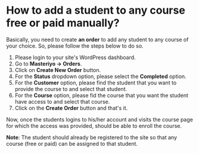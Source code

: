 # How to add a student to any course free or paid manually? 

Basically, you need to create **an order** to add any student to any course of your choice. 
So, please follow the steps below to do so. 

1. Please login to your site's WordPress dashboard. 
2. Go to **Masteriyo -> Orders**.
3. Click on **Create New Order** button.
4. For the **Status** dropdown option, please select the **Completed** option.
5. For the **Customer** option, please find the student that you want to provide the course to and select that student. 
6. For the **Course** option, please fid the course that you want the student have access to and select that course.
7. Click on the **Create Order** button and that's it. 

Now, once the students logins to his/her account and visits the course page for which the access was provided, should be able to enroll the course. 

**Note**: The student should already be registered to the site so that any course (free or paid) can be assigned to that student.

